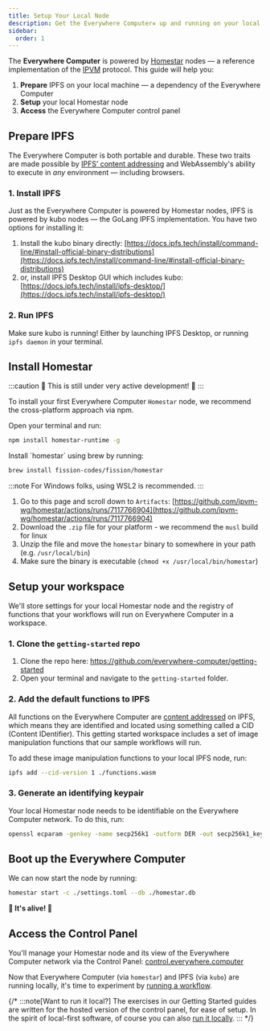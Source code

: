```yaml
---
title: Setup Your Local Node
description: Get the Everywhere Computer✵ up and running on your local machine.
sidebar:
  order: 1
---
```



The **Everywhere Computer** is powered by [Homestar](https://github.com/ipvm-wg/homestar) nodes — a reference implementation of the [IPVM](https://github.com/ipvm-wg) protocol. This guide will help you:

1. **Prepare** IPFS on your local machine — a dependency of the Everywhere Computer
2. **Setup** your local Homestar node
3. **Access** the Everywhere Computer control panel

## Prepare IPFS

The Everywhere Computer is both portable and durable. These two traits are made possible by [IPFS’ content addressing](https://fission.codes/blog/content-addressing-what-it-is-and-how-it-works/) and WebAssembly's ability to execute in _any_ environment — including browsers.

### 1. Install IPFS

Just as the Everywhere Computer is powered by Homestar nodes, IPFS is powered by kubo nodes — the GoLang IPFS implementation. You have two options for installing it:

1. Install the kubo binary directly: [https://docs.ipfs.tech/install/command-line/#install-official-binary-distributions](https://docs.ipfs.tech/install/command-line/#install-official-binary-distributions)
2. or, install IPFS Desktop GUI which includes kubo: [https://docs.ipfs.tech/install/ipfs-desktop/](https://docs.ipfs.tech/install/ipfs-desktop/)

### 2. Run IPFS

Make sure kubo is running! Either by launching IPFS Desktop, or running `ipfs daemon` in your terminal.

## Install Homestar

:::caution
🚧 This is still under very active development! 🚧
:::

To install your first Everywhere Computer `Homestar` node, we recommend the cross-platform approach via npm.

<Tabs>
  <TabItem label="Node">
Open your terminal and run:

```bash
npm install homestar-runtime -g
```  
  </TabItem>
  <TabItem label="macOS">
Install `homestar` using brew by running:

```bash
brew install fission-codes/fission/homestar  
```
  </TabItem>
  <TabItem label="Linux & Windows">
:::note
For Windows folks, using WSL2 is recommended.
:::

1. Go to this page and scroll down to `Artifacts`: [https://github.com/ipvm-wg/homestar/actions/runs/7117766904](https://github.com/ipvm-wg/homestar/actions/runs/7117766904)
2. Download the `.zip` file for your platform - we recommend the `musl` build for linux
3. Unzip the file and move the `homestar` binary to somewhere in your path (e.g. `/usr/local/bin`)
4. Make sure the binary is executable (`chmod +x /usr/local/bin/homestar`)
  </TabItem>
</Tabs>

## Setup your workspace

We'll store settings for your local Homestar node and the registry of functions that your workflows will run on Everywhere Computer in a workspace.

### 1. Clone the <code>getting-started</code> repo

1. Clone the repo here: https://github.com/everywhere-computer/getting-started
2. Open your terminal and navigate to the `getting-started` folder.

### 2. Add the default functions to IPFS

All functions on the Everywhere Computer are [content addressed](https://fission.codes/blog/content-addressing-what-it-is-and-how-it-works/) on IPFS, which means they are identified and located using something called a CID (Content IDentifier). This getting started workspace includes a set of image manipulation functions that our sample workflows will run.&#x20;

To add these image manipulation functions to your local IPFS node, run:

```bash
ipfs add --cid-version 1 ./functions.wasm  
```

### 3. Generate an identifying keypair

Your local Homestar node needs to be identifiable on the Everywhere Computer network. To do this, run:

```bash
openssl ecparam -genkey -name secp256k1 -outform DER -out secp256k1_key.der  
```

## Boot up the Everywhere Computer

We can now start the node by running:

```bash
homestar start -c ./settings.toml --db ./homestar.db
```

**🧟 It's alive! 🧟**

## Access the Control Panel

You'll manage your Homestar node and its view of the Everywhere Computer network via the Control Panel: [control.everywhere.computer](https://control.everywhere.computer/)

Now that Everywhere Computer (via `homestar`) and IPFS (via `kubo`) are running locally, it's time to experiment by [running a workflow](../run-a-workflow).

{/*
:::note[Want to run it local?]
The exercises in our Getting Started guides are written for the hosted version of the control panel, for ease of setup. In the spirit of local-first software, of course you can also [run it locally](../control-panel/running-it-locally).
:::
*/}
